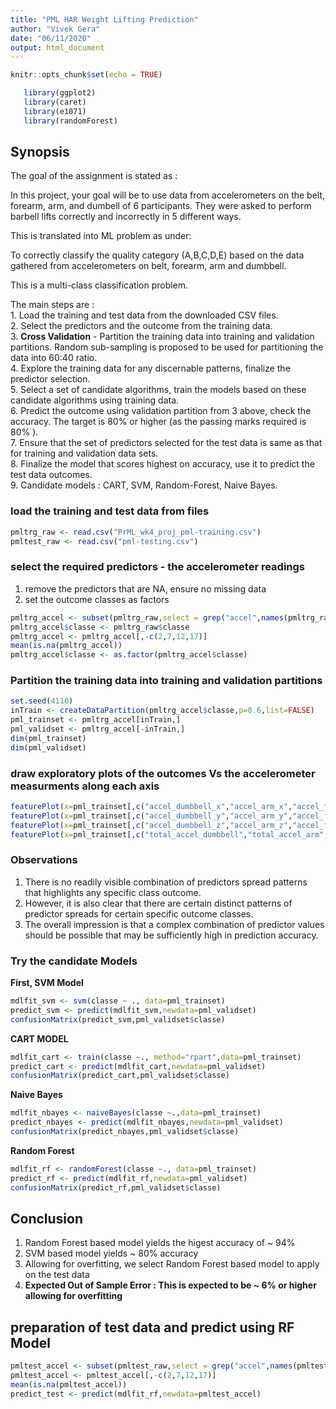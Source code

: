 ```yaml
---
title: "PML HAR Weight Lifting Prediction"
author: "Vivek Gera"
date: "06/11/2020"
output: html_document
---
```


```r
knitr::opts_chunk$set(echo = TRUE)
```
```r
   library(ggplot2)
   library(caret)
   library(e1071)
   library(randomForest)
```

## Synopsis ##
The goal of the assignment is stated as :  
  
In this project, your goal will be to use data from accelerometers on the belt, forearm, arm, and dumbell of 6 participants. They were asked to perform barbell lifts correctly and incorrectly in 5 different ways.  

This is translated into ML problem as under:

To correctly classify the quality category (A,B,C,D,E) based on the data gathered from accelerometers on belt, forearm, arm and dumbbell.

This is a multi-class classification problem. 

The main steps are :  
  1. Load the training and test data from the downloaded CSV files.  
  2. Select the predictors and the outcome from the training data.  
  3. **Cross Validation** - Partition the training data into training and validation partitions. Random sub-sampling is proposed to be used for partitioning the data into 60:40 ratio.  
  4. Explore the training data for any discernable patterns, finalize the predictor selection.  
  5. Select a set of candidate algorithms, train the models based on these candidate algorithms using training data.  
  6. Predict the outcome using validation partition from 3 above, check the accuracy. The target is 80% or higher (as the passing marks required is 80% ).   
  7. Ensure that the set of predictors selected for the test data is same as that for training and validation data sets.  
  8. Finalize the model that scores highest on accuracy, use it to predict the test data outcomes.    
  9. Candidate models : CART, SVM, Random-Forest, Naive Bayes.  
  
### load the training and test data from files ###  

```r
pmltrg_raw <- read.csv("PrML_wk4_proj_pml-training.csv")
pmltest_raw <- read.csv("pml-testing.csv")
```

### select the required predictors - the accelerometer readings ###  
 1. remove the predictors that are NA, ensure no missing data  
 2. set the outcome classes as factors
```r
pmltrg_accel <- subset(pmltrg_raw,select = grep("accel",names(pmltrg_raw)))
pmltrg_accel$classe <- pmltrg_raw$classe
pmltrg_accel <- pmltrg_accel[,-c(2,7,12,17)]
mean(is.na(pmltrg_accel))
pmltrg_accel$classe <- as.factor(pmltrg_accel$classe)
```

### Partition the training data into training and validation partitions ###  
```r
set.seed(4110)
inTrain <- createDataPartition(pmltrg_accel$classe,p=0.6,list=FALSE)
pml_trainset <- pmltrg_accel[inTrain,]
pml_validset <- pmltrg_accel[-inTrain,]
dim(pml_trainset)
dim(pml_validset)
```

### draw exploratory plots of the outcomes Vs the accelerometer measurments along each axis ###  
```r
featurePlot(x=pml_trainset[,c("accel_dumbbell_x","accel_arm_x","accel_forearm_x","accel_belt_x")],y=pml_trainset$classe,plot="strip")
featurePlot(x=pml_trainset[,c("accel_dumbbell_y","accel_arm_y","accel_forearm_y","accel_belt_y")],y=pml_trainset$classe,plot="strip")
featurePlot(x=pml_trainset[,c("accel_dumbbell_z","accel_arm_z","accel_forearm_z","accel_belt_z")],y=pml_trainset$classe,plot="strip")
featurePlot(x=pml_trainset[,c("total_accel_dumbbell","total_accel_arm","total_accel_forearm","total_accel_belt")],y=pml_trainset$classe,plot="strip")
```

### Observations ###  
1. There is no readily visible combination of predictors spread patterns that highlights any specific class outcome.  
2. However, it is also clear that there are certain distinct patterns of predictor spreads for certain specific outcome classes.  
3. The overall impression is that a complex combination of predictor values should be possible that may be sufficiently high in prediction accuracy.  

### Try the candidate Models ###  

__First, SVM Model__

```r
mdlfit_svm <- svm(classe ~ ., data=pml_trainset)
predict_svm <- predict(mdlfit_svm,newdata=pml_validset)
confusionMatrix(predict_svm,pml_validset$classe)
```
  
__CART MODEL__

```r
mdlfit_cart <- train(classe ~., method="rpart",data=pml_trainset)
predict_cart <- predict(mdlfit_cart,newdata=pml_validset)
confusionMatrix(predict_cart,pml_validset$classe)
```
  
__Naive Bayes__  

```r
mdlfit_nbayes <- naiveBayes(classe ~.,data=pml_trainset)
predict_nbayes <- predict(mdlfit_nbayes,newdata=pml_validset)
confusionMatrix(predict_nbayes,pml_validset$classe)
```
  
__Random Forest__  

```r
mdlfit_rf <- randomForest(classe ~., data=pml_trainset)
predict_rf <- predict(mdlfit_rf,newdata=pml_validset)
confusionMatrix(predict_rf,pml_validset$classe)
```
  
## Conclusion ##  

1. Random Forest based model yields the higest accuracy of ~ 94%  
2. SVM based model yields ~ 80% accuracy  
3. Allowing for overfitting, we select Random Forest based model to apply on the test data  
4. **Expected Out of Sample Error : This is expected to be ~ 6% or higher allowing for overfitting**

## preparation of test data and predict using RF Model##  

```r
pmltest_accel <- subset(pmltest_raw,select = grep("accel",names(pmltest_raw)))
pmltest_accel <- pmltest_accel[,-c(2,7,12,17)]
mean(is.na(pmltest_accel))
predict_test <- predict(mdlfit_rf,newdata=pmltest_accel)
```